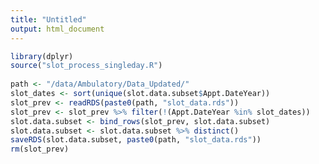 ---
title: "Untitled"
output: html_document
---

```{r cars}
library(dplyr)
source("slot_process_singleday.R")
 
path <- "/data/Ambulatory/Data_Updated/"
slot_dates <- sort(unique(slot.data.subset$Appt.DateYear))
slot_prev <- readRDS(paste0(path, "slot_data.rds"))
slot_prev <- slot_prev %>% filter(!(Appt.DateYear %in% slot_dates))
slot.data.subset <- bind_rows(slot_prev, slot.data.subset)
slot.data.subset <- slot.data.subset %>% distinct()
saveRDS(slot.data.subset, paste0(path, "slot_data.rds"))
rm(slot_prev)


```

